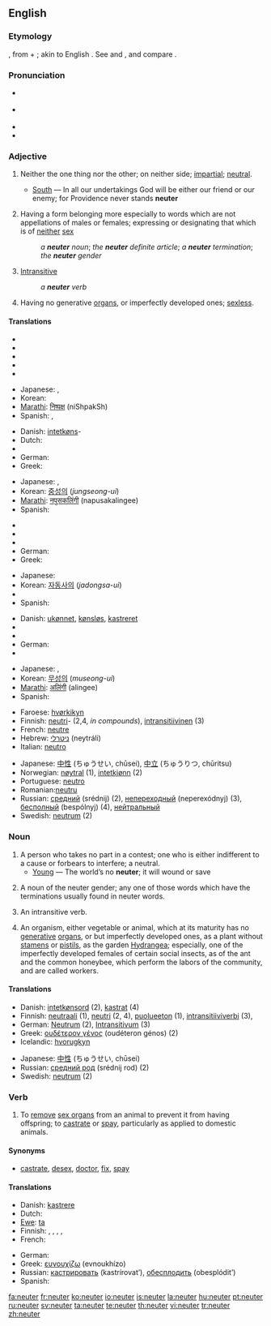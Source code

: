==English==

===Etymology===
{{L.}}, from {{term|ne|lang=la||not}} + {{term|uter|lang=la||whether}}; akin to English {{term|whether}}. See {{term|no}} and {{term|whether}}, and compare {{term|neither}}.

===Pronunciation===
*{{a|RP}} {{IPA|/ˈnjuːtə/}}
*{{a|US}} {{IPA|/ˈnuːtɚ/ ''or'' /ˈnjuːtɚ/}}
*{{audio|en-us-neuter.ogg|Audio (US)}}
*{{rhymes|uːtə(r)}}

===Adjective===
{{en-adj|-}}

# {{archaic}} Neither the one thing nor the other; on neither side; [[impartial]]; [[neutral]].
#*[[South]] — In all our undertakings God will be either our friend or our enemy; for Providence never stands '''neuter'''
# {{grammar}} Having a form belonging more especially to words which are not appellations of males or females; expressing or designating that which is of [[neither]] [[sex]]
#: ''a '''neuter''' noun''; ''the '''neuter''' definite article''; ''a '''neuter''' termination''; ''the '''neuter''' gender''
# {{grammar}} [[intransitive|Intransitive]]
#: ''a '''neuter''' verb''
# {{biology}} Having no generative [[organ]]s, or imperfectly developed ones; [[sexless]].

====Translations====
{{trans-top|Neither the one thing nor the other}}
* {{trreq|Danish}}
* {{trreq|Dutch}}
* {{trreq|French}}
* {{trreq|German}}
* {{trreq|Greek}}
{{trans-mid}}
* Japanese: {{t|ja|中立的な|tr=chūritsutekina|sc=Jpan}}, {{t|ja|中立の|tr=chūritsu no|sc=Jpan}}
* Korean: {{t-|ko|중성의|tr=jungseong-ui|sc=Hang}}
*[[Marathi]]: [[निष्पक्ष]] (niShpakSh)
*Spanish: {{t-|es|neutral}}, {{t+|es|neutro}}
{{trans-bottom}}

{{trans-top|Having a form belonging more especially to words which are not appellations of males or females}}
* Danish: [[intetkøn]]s-
* Dutch: {{t+|nl|onzijdig}}
* {{trreq|French}}
* German: {{t+|de|sächlich}}
* Greek: {{t+|el|ουδέτερος|m|tr=oudéteros|sc=Grek}}
{{trans-mid}}
* Japanese: {{t|ja|中性の|tr=chūsei no|sc=Jpan}}, {{t|ja|中性的な|tr=chūseitekina|sc=Jpan}}
* Korean: [[중성]]의 (''jungseong-ui'')
* [[Marathi]]: [[नपुसकलिंगी]] (napusakalingee)
* Spanish: {{t+|es|neutro}}
{{trans-bottom}}

{{trans-top|Intransitive}}
* {{trreq|Danish}}
* {{trreq|Dutch}}
* {{trreq|French}}
* German: {{t+|de|intransitiv}}
* Greek: {{t+|el|αμετάβατος|m|tr=ametávatos|sc=Grek}}
{{trans-mid}}
* Japanese: {{t|ja|自動詞の|tr=jidōshi no|sc=Jpan}}
* Korean: [[자동사]]의 (''jadongsa-ui'')
* {{trreq|Marathi}}
* Spanish: {{t+|es|neutro}}
{{trans-bottom}}

{{trans-top|Having no generative organs, or imperfectly developed ones}}
* Danish: [[ukønnet]], [[kønsløs]], [[kastreret]]
* {{trreq|Dutch}}
* {{trreq|French}}
* German: {{t|de|geschlechtslos}}
* {{trreq|Greek}}
{{trans-mid}}
* Japanese: {{t|ja|未成熟な|tr=miseijukuna|sc=Jpan}}, {{t|ja|未発達の|tr=mihattatsu no|sc=Jpan}}
* Korean: [[무성]]의 (''museong-ui'')
* [[Marathi]]: [[अलिंगी]] (alingee)
* Spanish: {{t+|es|neutro}}
{{trans-bottom}}

{{rfc-trans}}
{{top}}
*Faroese: [[hvørkikyn]]
*Finnish: [[neutri]]- (2,4, ''in compounds''), [[intransitiivinen]] (3)
*French: [[neutre]]
*Hebrew: [[ניטרלי]] (neytráli) {{m}}
*Italian: [[neutro]]
{{mid}}
*Japanese: [[中性]] (ちゅうせい, chūsei), [[中立]] (ちゅうりつ, chūritsu)
*Norwegian: [[nøytral]] (1), [[intetkjønn]] (2)
*Portuguese: [[neutro]]
*Romanian:[[neutru]]
*Russian: [[средний]] (srédnij) (2), [[непереходный]] (neperexódnyj) (3), [[бесполный]] (bespólnyj) (4), [[нейтральный]]
*Swedish: [[neutrum]] (2)
{{bottom}}

===Noun===
{{en-noun}}

# A person who takes no part in a contest; one who is either indifferent to a cause or forbears to interfere; a neutral.
#*[[Young]] — The world’s no '''neuter'''; it will wound or save
# {{grammar}} A noun of the neuter gender; any one of those words which have the terminations usually found in neuter words.
# {{grammar}} An intransitive verb.
# {{biology}} An organism, either vegetable or animal, which at its maturity has no [[generative]] [[organ]]s, or but imperfectly developed ones, as a plant without [[stamen]]s or [[pistil]]s, as the garden [[Hydrangea]]; especially, one of the imperfectly developed females of certain social insects, as of the ant and the common honeybee, which perform the labors of the community, and are called workers.

====Translations====
{{rfc-trans}}
{{top}}
*Danish: [[intetkønsord]] {{n}} (2), [[kastrat]] {{c}}(4)
*Finnish: [[neutraali]] (1), [[neutri]] (2, 4), [[puolueeton]] (1), [[intransitiiviverbi]] (3),
*German: [[Neutrum]] {{n}} (2), [[Intransitivum]] {{n}} (3)
*Greek: [[ουδέτερον γένος]] (oudéteron génos) {{n}} (2)
*Icelandic: [[hvorugkyn]] {{n}}
{{mid}}
*Japanese: [[中性]] (ちゅうせい, chūsei)
*Russian: [[средний род]] (srédnij rod) (2)
*Swedish: [[neutrum]] (2)
{{bottom}}

===Verb===
{{en-verb}}

# To [[remove]] [[sex organ]]s from an animal to prevent it from having offspring; to [[castrate]] or [[spay]], particularly as applied to domestic animals.

====Synonyms====
*[[castrate]], [[desex]], [[doctor]], [[fix]], [[spay]]

====Translations====
{{trans-top|to remove sex organs from an animal}}
*Danish: [[kastrere]]
* Dutch: {{t+|nl|onzijdig}}
*[[Ewe]]: [[ta]]
* Finnish: {{t+|fi|kuohita}}, {{t+|fi|kuohia}}, {{t-|fi|kastroida}}, {{t+|fi|leikata}}, {{t-|fi|steriloida}}
* French: {{t+|fr|châtrer}}
{{trans-mid}}
* German: {{t-|de|verschneiden}}
*Greek: [[ευνουχίζω]] (evnoukhízo)
*Russian: [[кастрировать]] (kastrírovat’), [[обесплодить]] (obesplódit’)
*Spanish: {{t-|es|castrar}}
{{trans-bottom}}

[[fa:neuter]]
[[fr:neuter]]
[[ko:neuter]]
[[io:neuter]]
[[is:neuter]]
[[la:neuter]]
[[hu:neuter]]
[[pt:neuter]]
[[ru:neuter]]
[[sv:neuter]]
[[ta:neuter]]
[[te:neuter]]
[[th:neuter]]
[[vi:neuter]]
[[tr:neuter]]
[[zh:neuter]]